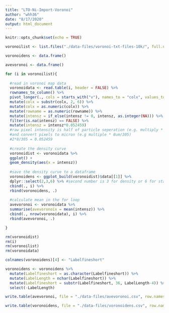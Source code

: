 ```yaml
---
title: "LTO-Ni-Import-Voronoi"
author: "whh36"
date: "8/17/2020"
output: html_document
---
```


```r
knitr::opts_chunk$set(echo = TRUE)
```

```r
voronoilist <- list.files("./data-files/voronoi-txt-files-10k/", full.names = TRUE)

voronoidens <- data.frame()

avevoronoi <- data.frame()

for (i in voronoilist){
  
  #read in voronoi map data
  voronoidata <- read.table(i, header = FALSE) %>%
  rownames_to_column() %>%
  pivot_longer(., cols = starts_with("v"), names_to = "colx", values_to = "intensz") %>%
  mutate(colx = substr(colx, 2, 6)) %>%
  mutate(colx = as.numeric(colx)) %>%
  mutate(rowname = as.numeric(rowname)) %>%
  mutate(intensz = if_else(intensz != 0, intensz, as.integer(NA))) %>%
  filter(is.na(intensz) == FALSE) %>%
  mutate(intensz = intensz*0.052459) 
  #raw pixel intensity is half of particle seperation (e.g. multiply * 2)
  #and convert pixels to micron (e.g multiple * 8um/305)
  #2*8/305 = 0.052459
  
  #create the density curve
  voronoidist <- voronoidata %>%
  ggplot() +
  geom_density(aes(x = intensz))
  
  #save the density curve to a dataframe
  voronoidens <- ggplot_build(voronoidist)$data[[1]] %>%
  dplyr::select(2,3,6) %>% #second number is 3 for density or 6 for stat(count)
  cbind(., i) %>%
  rbind(voronoidens, .)
  
  #calculate mean in the for loop
  avevoronoi <- voronoidata %>%
  summarise(avevoronoix = mean(intensz)) %>%
  cbind(., nrow(voronoidata), i) %>%
  rbind(avevoronoi, .)

}

rm(voronoidist)
rm(i)
rm(voronoilist)
rm(voronoidata)

colnames(voronoidens)[4] <- "Labelfineshort"

voronoidens <- voronoidens %>%
  mutate(Labelfineshort = as.character(Labelfineshort)) %>%
  mutate(LabelLength = nchar(Labelfineshort)) %>%
  mutate(Labelfineshort = substr(Labelfineshort, 36, LabelLength-4)) %>%
  select(-LabelLength)
```

```r
write.table(avevoronoi, file = "./data-files/avevoronoi.csv", row.names = FALSE, sep = ",")

write.table(voronoidens, file = "./data-files/voronoidens.csv", row.names = FALSE, sep = ",")
```

